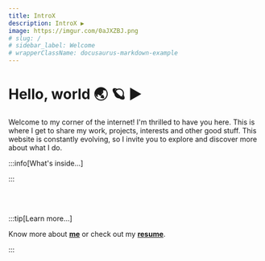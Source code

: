 ```yaml
---
title: IntroX
description: IntroX ▶️
image: https://imgur.com/0aJXZBJ.png
# slug: /
# sidebar_label: Welcome
# wrapperClassName: docusaurus-markdown-example
---
```



# Hello, world 🌏 🪐 ▶️

Welcome to my corner of the internet! I'm thrilled to have you here. This is where I get to share my work, projects, interests and other good stuff. This website is constantly evolving, so I invite you to explore and discover more about what I do.

:::info[What's inside...]

:::


<div class="row">
  <Card
    image="https://imgur.com/QmxzMjN.png"
    title="Guides & Demos"
    description="Samples, demos & guides."
    link="/docs"
  />
  <Card
    image="https://imgur.com/QmxzMjN.png"
    title="Cosmos"
    description="The Cosmos in a Nutshell"
    link="cosmos/overview"
  />
  <Card
    image="https://imgur.com/QmxzMjN.png"
    title="Blog"
    description="Blog, recent updates and more."
    link="/blog"
  />
</div>

<br></br>

:::tip[Learn more...]

Know more about [**me**](./me) or check out my [**resume**](https://mkeithx.github.io/files/resume.pdf).

:::



